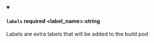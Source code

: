 
<details className="config-field" data-expandable="false" open>
<summary>

#### `labels` <span class="config-field-required" data-required="false">required</span> <span class="config-field-type">&lt;label_name&gt;:string</span> <span class="config-field-default"></span> <span class="config-field-enum"></span>

Labels are extra labels that will be added to the build pod

</summary>



</details>
